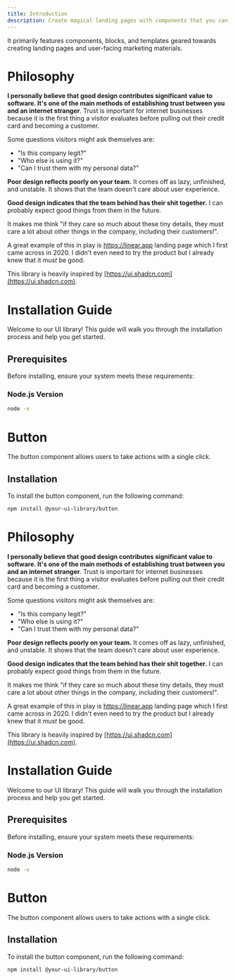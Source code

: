 ```yaml
---
title: Introduction
description: Create magical landing pages with components that you can copy and paste into your apps.
---
```


It primarily features components, blocks, and templates geared towards creating landing pages and user-facing marketing materials.

# Philosophy

**I personally believe that good design contributes significant value to software. It's one of the main methods of establishing trust between you and an internet stranger**. Trust is important for internet businesses because it is the first thing a visitor evaluates before pulling out their credit card and becoming a customer.

Some questions visitors might ask themselves are:

- "Is this company legit?"
- "Who else is using it?"
- "Can I trust them with my personal data?"

**Poor design reflects poorly on your team.** It comes off as lazy, unfinished, and unstable. It shows that the team doesn't care about user experience.

**Good design indicates that the team behind has their shit together.** I can probably expect good things from them in the future.

It makes me think "if they care so much about these tiny details, they must care a lot about other things in the company, including their customers!".

A great example of this in play is https://linear.app landing page which I first came across in 2020. I didn't even need to try the product but I already knew that it _must_ be good.

This library is heavily inspired by [https://ui.shadcn.com](https://ui.shadcn.com).

# Installation Guide

Welcome to our UI library! This guide will walk you through the installation process and help you get started.

## Prerequisites

Before installing, ensure your system meets these requirements:

### Node.js Version

```bash
node -v
```


# Button

The button component allows users to take actions with a single click.

## Installation

To install the button component, run the following command:

```bash
npm install @your-ui-library/button
```


# Philosophy

**I personally believe that good design contributes significant value to software. It's one of the main methods of establishing trust between you and an internet stranger**. Trust is important for internet businesses because it is the first thing a visitor evaluates before pulling out their credit card and becoming a customer.

Some questions visitors might ask themselves are:

- "Is this company legit?"
- "Who else is using it?"
- "Can I trust them with my personal data?"

**Poor design reflects poorly on your team.** It comes off as lazy, unfinished, and unstable. It shows that the team doesn't care about user experience.

**Good design indicates that the team behind has their shit together.** I can probably expect good things from them in the future.

It makes me think "if they care so much about these tiny details, they must care a lot about other things in the company, including their customers!".

A great example of this in play is https://linear.app landing page which I first came across in 2020. I didn't even need to try the product but I already knew that it _must_ be good.

This library is heavily inspired by [https://ui.shadcn.com](https://ui.shadcn.com).

# Installation Guide

Welcome to our UI library! This guide will walk you through the installation process and help you get started.

## Prerequisites

Before installing, ensure your system meets these requirements:

### Node.js Version

```bash
node -v
```


# Button

The button component allows users to take actions with a single click.

## Installation

To install the button component, run the following command:

```bash
npm install @your-ui-library/button
